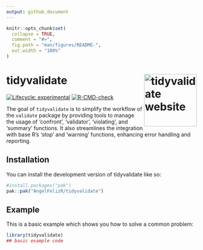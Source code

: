 ```yaml
---
output: github_document
---
```


<!-- README.md is generated from README.Rmd. Please edit that file -->

```r
knitr::opts_chunk$set(
  collapse = TRUE,
  comment = "#>",
  fig.path = "man/figures/README-",
  out.width = "100%"
)
```

# tidyvalidate <a href="https://angelfelizr.github.io/tidyvalidate/"><img src="man/figures/logo.png" align="right" height="139" alt="tidyvalidate website" /></a>

<!-- badges: start -->
[![Lifecycle: experimental](https://img.shields.io/badge/lifecycle-experimental-orange.svg)](https://lifecycle.r-lib.org/articles/stages.html#experimental)
[![R-CMD-check](https://github.com/AngelFelizR/tidyvalidate/actions/workflows/R-CMD-check.yaml/badge.svg)](https://github.com/AngelFelizR/tidyvalidate/actions/workflows/R-CMD-check.yaml)
<!-- badges: end -->

The goal of `tidyvalidate` is to simplify the workflow of the `validate` package by providing tools to manage the usage of 'confront', 'validator', 'violating', and 'summary' functions. It also streamlines the integration with base R's 'stop' and 'warning' functions, enhancing error handling and reporting.

## Installation

You can install the development version of tidyvalidate like so:

``` r
#install.packages("pak")
pak::pak("AngelFelizR/tidyvalidate")
```

## Example

This is a basic example which shows you how to solve a common problem:

```r
library(tidyvalidate)
## basic example code
```
